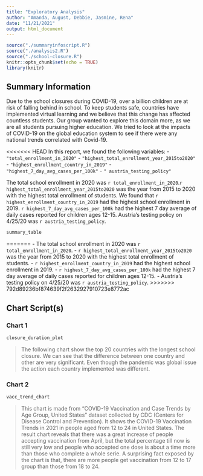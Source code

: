 ```yaml
---
title: "Exploratory Analysis"
author: "Amanda, August, Debbie, Jasmine, Rena"
date: "11/21/2021"
output: html_document
---
```


```r
source("./summaryinfoscript.R")
source("./analysis2.R")
source("./school-closure.R")
knitr::opts_chunk$set(echo = TRUE)
library(knitr)
```

## Summary Information

Due to the school closures during COVID-19, over a billion children are at risk of falling behind in school. To keep students safe, countries have implemented virtual learning and we believe that this change has affected countless students. Our group wanted to explore this domain more, as we are all students pursuing higher education. We tried to look at the impacts of COVID-19 on the global education system to see if there were any national trends correlated with Covid-19. 

<<<<<<< HEAD
In this report, we found the following variables:
- `"total_enrollment_in_2020"`
- `"highest_total_enrollment_year_2015to2020"`
- `"highest_enrollment_country_in_2019"`
- `"highest_7_day_avg_cases_per_100k"`
- `" austria_testing_policy"`

The total school enrollment in 2020 was `r total_enrollment_in_2020`.`r highest_total_enrollment_year_2015to2020` was the year from 2015 to 2020 with the highest total enrollment of students. We found that `r highest_enrollment_country_in_2019` had the highest school enrollment in 2019. `r highest_7_day_avg_cases_per_100k` had the highest 7 day average of daily cases reported for children ages 12-15. Austria's testing policy on 4/25/20 was `r austria_testing_policy`.

``` r
summary_table
```
=======
- The total school enrollment in 2020 was `r total_enrollment_in_2020`.
- `r highest_total_enrollment_year_2015to2020` was the year from 2015 to 2020 with the highest total enrollment of students. 
- `r highest_enrollment_country_in_2019` had the highest school enrollment in 2019. 
- `r highest_7_day_avg_cases_per_100k` had the highest 7 day average of daily cases reported for children ages 12-15. 
- Austria's testing policy on 4/25/20 was `r austria_testing_policy`.
>>>>>>> 792d89236bf874639f2f2632927910723e8772ac


## Chart Script(s)
### Chart 1
``` r
closure_duration_plot
```

>The following chart show the top 20 countries with the longest school closure. We can see that the difference between one country and other are very significant. Even though the pandemic was global issue the action each country implemented was different.

### Chart 2
``` r
vacc_trend_chart
```

>This chart is made from "COVID-19 Vaccination and Case Trends by Age Group, United States" dataset collected by CDC (Centers for Disease Control and Prevention). It shows the COVID-19 Vaccination Trends in 2021 in people aged from 12 to 24 in United States. The result chart reveals that there was a great increase of people accepting vaccination from April, but the total percentage till now is still very low and people who accepted one dose is about a time more than those who complete a whole serie. A surprising fact exposed by the chart is that, there are more people get vaccination from 12 to 17 group than those from 18 to 24.